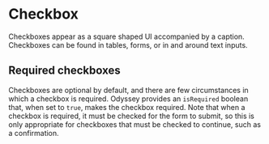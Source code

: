 
<Meta title="MUI Components/Forms/Checkbox" anchor />

# Checkbox

Checkboxes appear as a square shaped UI accompanied by a caption. Checkboxes can be found in tables, forms, or in and around text inputs.

<Canvas>
  <Story of={CheckboxStories.Default} />
</Canvas>

## Required checkboxes

Checkboxes are optional by default, and there are few circumstances in which a checkbox is required. Odyssey provides an `isRequired` boolean that, when set to `true`, makes the checkbox required. Note that when a checkbox is required, it must be checked for the form to submit, so this is only appropriate for checkboxes that must be checked to continue, such as a confirmation.

<Canvas>
  <Story of={CheckboxStories.Required} />
</Canvas>
